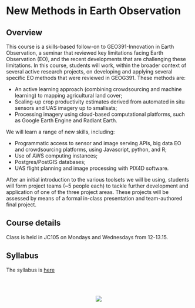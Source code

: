 # New Methods in Earth Observation

## Overview
This course is a skills-based follow-on to GEO391-Innovation in Earth Observation, a seminar that reviewed key limitations facing Earth Observation (EO), and the recent developments that are challenging these limitations. In this course, students will work, within the broader context of several active research projects, on developing and applying several specific EO methods that were reviewed in GEOG391. These methods are: 

- An active learning approach (combining crowdsourcing and machine learning) to mapping agricultural land cover;
- Scaling-up crop productivity estimates derived from automated in situ sensors and UAS imagery up to smallsats; 
- Processing imagery using cloud-based computational platforms, such as Google Earth Engine and Radiant Earth.

We will learn a range of new skills, including: 

- Programmatic access to sensor and image serving APIs, big data EO and crowdsourcing platforms, using Javascript, python, and R; 
- Use of AWS computing instances;
- Postgres/PostGIS databases;
- UAS flight planning and image processing with PIX4D software.

After an initial introduction to the various toolsets we will be using, students will form project teams (~5 people each) to tackle further development and application of one of the three project areas. These projects will be assessed by means of a formal in-class presentation and team-authored final project. 

## Course details

Class is held in JC105 on Mondays and Wednesdays from 12-13.15. 

## Syllabus

The syllabus is [here](docs/syllabus.Rmd)

<br><br>

<center>
![](docs/figures/whittier_10082018.png?raw=true)
</center>

